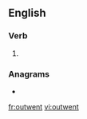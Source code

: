 ==English==

===Verb===
{{head|en|verb form}}

# {{en-simple past of|outgo}}

===Anagrams===
* {{l|en|went out}}

[[fr:outwent]]
[[vi:outwent]]